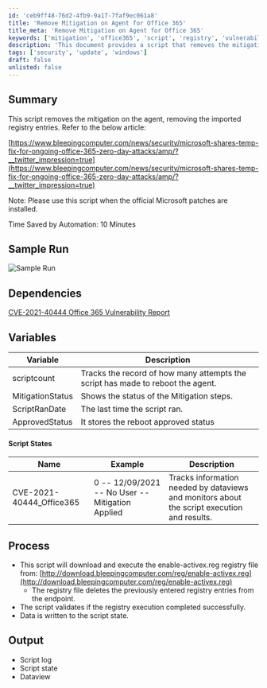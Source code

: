 ```yaml
---
id: 'ceb9ff48-76d2-4fb9-9a17-7faf9ec061a8'
title: 'Remove Mitigation on Agent for Office 365'
title_meta: 'Remove Mitigation on Agent for Office 365'
keywords: ['mitigation', 'office365', 'script', 'registry', 'vulnerability']
description: 'This document provides a script that removes the mitigation on the agent by deleting the imported registry entries related to the Office 365 zero-day vulnerability. It includes a summary, sample run, dependencies, variables, script states, process, and expected output.'
tags: ['security', 'update', 'windows']
draft: false
unlisted: false
---
```

## Summary

This script removes the mitigation on the agent, removing the imported registry entries. Refer to the below article:

[https://www.bleepingcomputer.com/news/security/microsoft-shares-temp-fix-for-ongoing-office-365-zero-day-attacks/amp/?__twitter_impression=true](https://www.bleepingcomputer.com/news/security/microsoft-shares-temp-fix-for-ongoing-office-365-zero-day-attacks/amp/?__twitter_impression=true)

Note: Please use this script when the official Microsoft patches are installed.

Time Saved by Automation: 10 Minutes

## Sample Run

![Sample Run](../../../static/img/CVE-2021-40444-Office-365-Vulnerability-09-2021---UNDO/image_1.png)

## Dependencies

[CVE-2021-40444 Office 365 Vulnerability Report](https://proval.itglue.com/DOC-5078775-8233524)

## Variables

| Variable         | Description                                                  |
|-------------------|--------------------------------------------------------------|
| scriptcount       | Tracks the record of how many attempts the script has made to reboot the agent. |
| MitigationStatus   | Shows the status of the Mitigation steps.                   |
| ScriptRanDate      | The last time the script ran.                               |
| ApprovedStatus     | It stores the reboot approved status                        |

#### Script States

| Name                          | Example                                   | Description                                                                                  |
|-------------------------------|-------------------------------------------|----------------------------------------------------------------------------------------------|
| CVE-2021-40444_Office365      | 0 -- 12/09/2021 -- No User -- Mitigation Applied | Tracks information needed by dataviews and monitors about the script execution and results. |

## Process

- This script will download and execute the enable-activex.reg registry file from: [http://download.bleepingcomputer.com/reg/enable-activex.reg](http://download.bleepingcomputer.com/reg/enable-activex.reg)
  - The registry file deletes the previously entered registry entries from the endpoint.
- The script validates if the registry execution completed successfully.
- Data is written to the script state.

## Output

- Script log
- Script state
- Dataview












